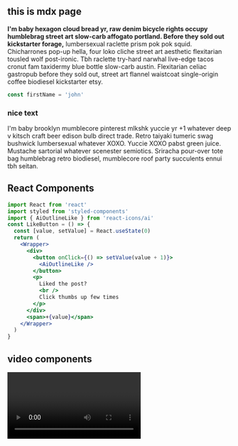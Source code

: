 
<section className="mdx-page">

# this is mdx page

**I'm baby hexagon cloud bread yr, raw denim bicycle rights occupy humblebrag street art slow-carb affogato portland. Before they sold out kickstarter forage,** lumbersexual raclette prism pok pok squid. Chicharrones pop-up hella, four loko cliche street art aesthetic flexitarian tousled wolf post-ironic. Tbh raclette try-hard narwhal live-edge tacos cronut fam taxidermy blue bottle slow-carb austin. Flexitarian celiac gastropub before they sold out, street art flannel waistcoat single-origin coffee biodiesel kickstarter etsy.

<div className="code">

```js
const firstName = 'john'
```

</div>

<div className="nice-text">

<h3>nice text</h3>

<FiInfo className="nice-text-icon"></FiInfo>

I'm baby brooklyn mumblecore pinterest mlkshk yuccie yr +1 whatever deep v kitsch craft beer edison bulb direct trade. Retro taiyaki tumeric swag bushwick lumbersexual whatever XOXO. Yuccie XOXO pabst green juice. Mustache sartorial whatever scenester semiotics. Sriracha pour-over tote bag humblebrag retro biodiesel, mumblecore roof party succulents ennui tbh seitan.

</div>

<h2> React Components</h2>

<Counter />

```jsx
import React from 'react'
import styled from 'styled-components'
import { AiOutlineLike } from 'react-icons/ai'
const LikeButton = () => {
  const [value, setValue] = React.useState(0)
  return (
    <Wrapper>
      <div>
        <button onClick={() => setValue(value + 1)}>
          <AiOutlineLike />
        </button>
        <p>
          Liked the post?
          <br />
          Click thumbs up few times
        </p>
      </div>
      <span>+{value}</span>
    </Wrapper>
  )
}
```

<LikeButton />

<h2>video components</h2>

<RegVideo />
<Video />
<h2>random h2</h2>
<h2 title="true">another random h2</h2>
<h4>inline code</h4>

`console.log('hello there')`

<h4>blockquote element</h4>

<blockquote>

I'm baby hexagon cloud bread yr, raw denim bicycle rights occupy humblebrag street art slow-carb affogato portland. Before they sold out kickstarter forage.

</blockquote>

#### Javascript

```js
// comments
const name = 'john'
const channel = 'coding addict'

function featuredProducts(data) {
  return data.filter(item => {
    return item.featured === true
  })
}
featuredProducts()
```

#### JSX

```jsx
import React from 'react'

const Counter = () => {
  const [count, setCount] = React.useState(0)
  return (
    <section className="counter">
      <h4>show some love to MDX</h4>
      <h4>likes {count}</h4>
      <button className="btn btn-danger" onClick={() => setCount(count + 1)}>
        i like mdx
      </button>
    </section>
  )
}
export default Counter
```

#### HTML

```html
<h1>hello world</h1>
<p class="random">random text</p>
<section class="contact">
  <div class="title">
    <h1>contact us</h1>
  </div>
</section>
```

#### CSS

```css
max-width: 500px;
border-radius: var(--radius);
padding: 1rem 1.5rem;
background: var(--clr-grey-10);
text-align: center;
```

<Link to="/posts" className="btn center-btn">
  all posts
</Link>

</section>
